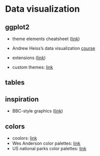 # Data visualization {#data-viz}

## ggplot2

- theme elements cheatsheet ([link](https://henrywang.nl/ggplot2-theme-elements-demonstration/))

- Andrew Heiss's data visualization [course](https://datavizm20.classes.andrewheiss.com/)

- extensions ([link](https://exts.ggplot2.tidyverse.org/gallery/))

- custom themes: [link](https://themockup.blog/posts/2020-12-26-creating-and-using-custom-ggplot2-themes/)


## tables

## inspiration

- BBC-style graphics ([link](https://bbc.github.io/rcookbook/#how_to_create_bbc_style_graphics))

## colors

- coolors: [link](https://coolors.co/)
- Wes Anderson color palettes: [link](https://github.com/karthik/wesanderson)
- US national parks color palettes: [link](https://github.com/katiejolly/nationalparkcolors)